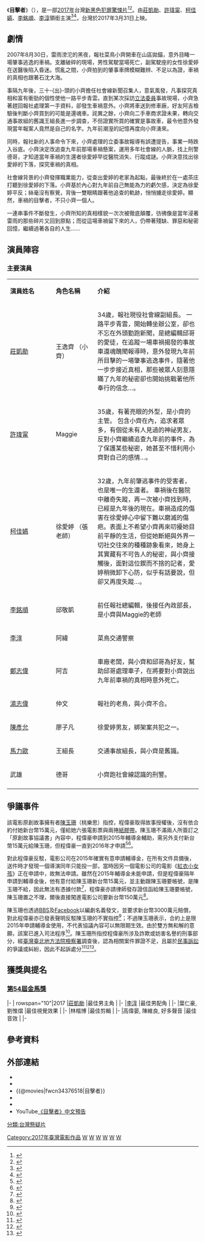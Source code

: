 {{noteTA
|G1=Show
|G2=Movie
|T=zh-tw:目擊者;zh-cn:目击者之追凶;zh-hk:目擊者;zh-sg:目击者
|1=zh-tw:《目擊者》;zh-cn:《目击者之追凶》;zh-hk:《目擊者》;zh-sg:目击者
}}
{{Infobox Film
| name           = 目擊者
| original_name  = Who Killed Cock Robin
| image          =
| image_size     =
| caption        =
| based_on       =
| 監製           = 唐在揚
| 製作人         = 
| 導演           = [[程偉豪|程偉豪]]
| 故事           = [[陳玉珊_(電影製片)|陳玉珊]]
| 編劇           = 程偉豪、陳昱俐、陳彥齊
| 主演           = [[莊凱勛|莊凱勛]]、[[許瑋甯|許瑋甯]]、[[柯佳嬿|柯佳嬿]]、[[李銘順|李銘順]]、[[李淳_(演員)|李淳]]
| 配樂           = [[李銘杰|李銘杰]]
| 攝影           =
| 剪輯           = 
| 製片商         = 嘉揚電影
| 發行商         = 中環國際娛樂事業股份有限公司<BR>[[威視股份有限公司|威視股份有限公司]]
| 產地           = {{台灣電影產地}}
| 上映日期       = {{film date|2017|03|30|新加坡|2017|03|31|台灣|2017|04|20|馬來西亞|2017|06|15|香港}}
| 語言           = [[中華民國國語|國語]]、[[臺語|臺語]]
| 預算           = 新台幣4300萬元<REF>
[http://www.appledaily.com.tw/realtimenews/article/new/20170330/1087321/ 【電影特稿】史上罕見首映遇火災 《目擊者》預言台片新火力] {{Wayback|url=http://www.appledaily.com.tw/realtimenews/article/new/20170330/1087321/ |date=20170413084303 }},2017.3.30 蘋果日報
</REF>
| 票房           = {{flagicon|TWN}} 新台幣5241萬元<ref name="tfi">{{cite book |author1=陳斌全總編輯 |title=台灣電影年鑑.2018 |date=2019-01 |publisher=國家電影中心 |location=臺北市 |isbn=978-986-96024-0-2 |pages=p.72-p.161 |edition=初版 |url=https://www.tfi.org.tw/Content/TFI/PublicInfo/中華民國電影年鑑民國107年.pdf |accessdate=2019-04-18 |archiveurl=https://web.archive.org/web/20190514200521/https://www.tfi.org.tw/Content/TFI/PublicInfo/%E4%B8%AD%E8%8F%AF%E6%B0%91%E5%9C%8B%E9%9B%BB%E5%BD%B1%E5%B9%B4%E9%91%91%E6%B0%91%E5%9C%8B107%E5%B9%B4.pdf |archivedate=2019-05-14 |dead-url=no }}</ref>
| cn_name        = 目击者之追凶
| hk_name        = 
| tw_name        = 目擊者
}}

《'''目擊者'''》（{{lang-en|'''''Who Killed Cock Robin'''''}}），是一部[[2017年電影列表|2017年]]台灣[[新黑色電影|新黑色]][[犯罪|犯罪]][[驚悚片|驚悚片]]<ref>{{cite web|title=Review: Stylish Taiwanese neo-noir ‘Who Killed Cock Robin’ lacks pep |url=https://www.latimes.com/entertainment/movies/la-et-mn-mini-who-killed-cock-robin-review-20190221-story.html |publisher=[[Los_Angeles_Times|Los Angeles Times]] |date=2019-02-21 |archiveurl=https://web.archive.org/web/20190420114400/https://www.latimes.com/entertainment/movies/la-et-mn-mini-who-killed-cock-robin-review-20190221-story.html |archivedate=2019-04-20 |dead-url=no}}</ref><ref name="horrorfuel">{{cite web|author=Daniel XIII |title=
Movie Review: Who Killed Cock Robin (2017) |url=http://horrorfuel.com/2019/01/26/movie-review-who-killed-cock-robin-2017/ |publisher=horrorfuel |date=2019-01-26 |archiveurl=https://web.archive.org/web/20190423104014/http://horrorfuel.com/2019/01/26/movie-review-who-killed-cock-robin-2017/ |archivedate=2019-04-23 |dead-url=no}}</ref>。由[[莊凱勛|莊凱勛]]、[[許瑋甯|許瑋甯]]、[[柯佳嬿|柯佳嬿]]、[[李銘順|李銘順]]、[[李淳_(演員)|李淳]]領銜主演<ref>{{Cite web |url=http://star.ettoday.net/news/823311 |title=許瑋甯《目擊者》驚悚預告出爐！密集濕黏紅眼球爆噁雞皮 |access-date=2017-02-23 |archive-date=2019-09-19 |archive-url=https://web.archive.org/web/20190919230936/https://star.ettoday.net/news/823311 |dead-url=no }}</ref><ref>{{Cite web |url=http://n.yam.com/yam/entertain/20160411/20160411650107.html |title=程偉豪新作《目擊者》 莊凱勛許瑋甯談撞車戲幕後 |access-date=2017-02-23 |archive-date=2017-03-14 |archive-url=https://web.archive.org/web/20170314014255/http://n.yam.com/yam/entertain/20160411/20160411650107.html |dead-url=no }}</ref>，台灣於2017年3月31日上映。

== 劇情 ==
2007年8月30日，雷雨滂沱的黑夜，報社菜鳥小齊開車在山區拋錨，意外目睹一場肇事逃逸的車禍。支離破碎的現場，男性駕駛當場死亡，副駕駛座的女性徐愛婷在送醫後陷入昏迷。慌亂之間，小齊拍到的肇事車牌模糊難辨、不足以為證，車禍的真相也跟著石沈大海。

事隔九年後，三十-{出}-頭的小齊擔任社會線新聞召集人，意氣風發，凡事探究真相和富有衝勁的個性使他一路平步青雲。直到某次採訪[[立法委員|立法委員]]事故現場，小齊急著趕回報社處理第一手資料，卻發生車禍意外。小齊將車送到修車廠，好友阿吉檢驗後判斷小齊買到的可能是還魂車。詫異之餘，小齊向二手車商求證未果，轉向交通事故組的舊識王組長進一步調查，不但證實所買的確實是事故車，最令他意外發現當年報案人竟然是自己的名字。九年前潮溼的記憶再度向小齊湧來。

同時，報社新的人事命令下來，小齊處理的立委事故報導有誤遭提告，事業一時跌入谷底。小齊決定改追查九年前那場車禍懸案，運用多年社會線的人脈，找上刑警德哥，才知道當年車禍的生還者徐愛婷早從醫院消失、行蹤成謎。小齊決意找出徐愛婷的下落，探究車禍的真相。

社會線背景的小齊發揮職業能力，從查出愛婷的老家為起點，最後終於在一處茶庄打聽到徐愛婷的下落。小齊基於內心對九年前自己無能為力的虧欠感，決定為徐愛婷平反；絲毫沒有察覺，背後一雙眼睛跟著他追查的軌跡，悄悄擄走徐愛婷。顯然，車禍的目擊者，不只小齊一個人。

一連串事件不斷發生，小齊所知的真相樣貌一次次被徹底顛覆，彷彿像是當年浸著雷雨的那些碎片又回到原點；而從這場車禍留下來的人，仍帶著殘缺、罪惡和秘密回憶，繼續過著各自的人生……

== 演員陣容 ==
=== 主要演員 ===
{|class="wikitable" width="60%"
|- style="background:#AFC7BA; color:snow" align=center
|style="width:22%"|'''演員姓名'''||style="width:20%"|'''角色名稱'''||style="width:50%"|'''介紹'''
|-
! [[莊凱勛|莊凱勛]]
!王逸齊
（小齊）
|34歲，報社現役社會線副組長。
一路平步青雲，開始轉坐辦公室，卻也不忘在外頭勤跑新聞，是總編輯邱哥的愛徒，在追蹤一場車禍揭發的事故車還魂醜聞報導時，意外發現九年前所目擊的一場肇事逃逸事件，隨著他一步步接近真相，那些被眾人刻意隱瞞了九年的秘密卻也開始挑戰著他所奉行的信念…。
|-
! [[許瑋甯|許瑋甯]]
!Maggie
|35歲，有著亮眼的外型，是小齊的主管。
包含小齊在內，追求者眾多，有個從未有人見過的神祕男友，反對小齊繼續追查九年前的事件，為了保護某些秘密，她甚至不惜利用小齊對自己的感情…。
|-
! [[柯佳嬿|柯佳嬿]]
!徐愛婷
（張老師）
|32歲，九年前肇逃事件的受害者，也是唯一的生還者。
車禍後在醫院中離奇失蹤，再一次被小齊找到時，已經是九年後的現在。車禍造成的傷害在徐愛婷心中留下難以磨滅的傷疤。表面上不希望小齊再來叨擾她目前平靜的生活，但從她斷絕與外界一切社交往來的種種跡象看來，她身上其實藏有不可告人的秘密，與小齊接觸後，面對這位鍥而不捨的記者，愛婷稍微卸下心防，似乎有話要說，但卻又再度失蹤…。
|-
! [[李銘順|李銘順]]
!邱敬凱
|前任報社總編輯，後接任內政部長，是小齊與Maggie的老師
|-
! [[李淳_(演員)|李淳]]
!阿緯
|菜鳥交通警察
|-
! [[鄭志偉|鄭志偉]]
!阿吉
|車廠老闆，與小齊和邱哥為好友，幫助邱哥處理車子，在將要對小齊說出九年前車禍的真相時意外死亡。
|-
! [[湯志偉|湯志偉]]
!仲文
|報社的老鳥，與小齊不合。
|-
! [[陳彥允|陳彥允]]
!廖子凡
|徐愛婷男友，綁架案共犯之一。
|-
! [[馬力歐_(台灣藝人)|馬力歐]]
!王組長
|交通事故組長，與小齊是舊識。
|-
! 武雄
!德哥
|小齊跑社會線認識的刑警。
|-
|}

== 爭議事件 ==
該電影原創故事擁有者[[陳玉珊_(電影製片)|陳玉珊]]（桃樂思）指控，程偉豪取得故事授權後，沒有依合約付她新台幣15萬元，僅給她六張電影票與兩捲[[紙膠帶|紙膠帶]]。陳玉珊不滿兩人所簽訂之「原創故事協議書」內容中，程偉豪申請到2015年輔導金輔助，需另外支付新台幣15萬元給陳玉珊，但程偉豪一直到2016年才申請<ref>{{cite news|title=《目擊者》夠衰！程偉豪遭控「剽竊劇本」不付原創者15萬|url=http://star.ettoday.net/news/896179|publisher=東森新聞|date=2017-03-31|author=林映妤|accessdate=2017-04-20|language=zh-hant|archive-date=2017-04-21|archive-url=https://web.archive.org/web/20170421003745/http://star.ettoday.net/news/896179|dead-url=no}}</ref><ref>{{cite news|title=文創悲歌─合約篇》誤簽「賣身契」 創作者從天堂到地獄|url=http://www.storm.mg/article/252319|publisher=風傳媒|date=2017-04-20|author=吳尚軒|accessdate=2017-04-21|language=zh-hant|archive-date=2017-04-21|archive-url=https://web.archive.org/web/20170421020853/http://www.storm.mg/article/252319|dead-url=no}}</ref>。

對此程偉豪反駁，電影公司在2015年確實有意申請輔導金，在所有文件具備後，送件時才發現一個導演同年只能投一部，當時因另一個電影公司的電影《[[紅衣小女孩_(電影)|紅衣小女孩]]》正在申請中，故無法申請。雖然在2015年輔導金未能申請，但是程偉豪隔年申請到輔導金後，他有意付給陳玉珊新台幣15萬元，並主動跟陳玉珊要帳號，是陳玉珊不給，因此無法有憑據付款<ref>{{cite news|title=《目擊者》原創控侵權求償3千萬 導演秀授權書自清|url=http://ent.ltn.com.tw/news/paper/1093403|publisher=自由時報|date=2017-04-12|author=賀靜賢|accessdate=2017-04-22|language=zh-hant|archive-date=2017-04-19|archive-url=https://web.archive.org/web/20170419015345/http://ent.ltn.com.tw/news/paper/1093403|dead-url=no}}</ref>，程偉豪亦請律師發存證信函給陳玉珊要帳號，陳玉珊置之不理，爾後直接闖進電影公司要新台幣150萬元<ref>{{Cite web |url=http://ent.ltn.com.tw/news/breakingnews/2022900 |title=《目擊者》遭瞎爆欠錢 監製怒批詐欺 |access-date=2017-04-20 |archive-date=2017-04-20 |archive-url=https://web.archive.org/web/20170420144233/http://ent.ltn.com.tw/news/breakingnews/2022900 |dead-url=no }}</ref>。

陳玉珊也透過[[BBS|BBS]]及[[Facebook|Facebook]]以編劇名義發文，並要求新台幣3000萬元賠償，對此程偉豪亦已發表聲明反駁陳玉珊的不實指控<ref>{{Cite web |url=http://www.storm.mg/article/248699 |title=《目擊者》原著控侵權討3000萬！導演程偉豪反擊：保留追訴權 |access-date=2017-04-20 |archive-date=2017-05-16 |archive-url=https://web.archive.org/web/20170516015344/http://www.storm.mg/article/248699 |dead-url=no }}</ref>；不過陳玉珊表示，合約上是限2015年申請輔導金使用，不代表協議內容可以無限期生效。由於雙方無和解的意願，該案已進入司法程序<ref>{{cite news|title=沒受版權風波影響　《目擊者》票房破4000萬|url=http://news.tvbs.com.tw/entertainment/720789|publisher=TVBS新聞|date=2017-04-16|author=|accessdate=2017-04-19|language=zh-hant|archive-date=2017-04-20|archive-url=https://web.archive.org/web/20170420003007/http://news.tvbs.com.tw/entertainment/720789|dead-url=no}}</ref>。陳玉珊所指控程偉豪所涉及詐欺或妨害名譽的刑事部分，經[[臺灣臺北地方法院檢察署|臺灣臺北地方法院檢察署]]調查後，認為相關案件罪證不足，且屬於[[民事訴訟|民事訴訟]]的爭議或糾紛，因此不起訴處分<ref>{{cite news|title=《目擊者》原創告導演詐欺　調查結果出爐|url=http://www.appledaily.com.tw/realtimenews/article/new/20170831/1194189|publisher=蘋果日報|date=2017-08-31|author=呂志明|accessdate=2017-09-17|language=zh-hant|archive-date=2017-09-17|archive-url=https://web.archive.org/web/20170917032152/http://www.appledaily.com.tw/realtimenews/article/new/20170831/1194189|dead-url=no}}</ref><ref>{{cite news|title=「目擊者」導演程偉豪遭控侵權 不起訴|url=https://stars.udn.com/star/story/10090/2675101|publisher=聯合報|date=2017-08-31|author=張宏業|accessdate=2017-09-25|language=zh-hant|archive-date=2017-09-25|archive-url=https://web.archive.org/web/20170925181714/https://stars.udn.com/star/story/10090/2675101|dead-url=no}}</ref><ref>{{cite news|title=《目擊者》侵權紛爭遭控詐欺 導演程偉豪不起訴|url=http://news.ltn.com.tw/news/society/breakingnews/2179865|publisher=自由時報|date=2017-08-31|author=錢利忠|accessdate=2017-09-25|language=zh-hant|archive-date=2017-09-25|archive-url=https://web.archive.org/web/20170925181042/http://news.ltn.com.tw/news/society/breakingnews/2179865|dead-url=no}}</ref>。

== 獲獎與提名 ==
=== [[第54屆金馬獎|第54屆金馬獎]] ===
{{awards table}}
|-
| rowspan="10"|2017
|[[莊凱勛|莊凱勛]]
|最佳男主角
|{{nom}}
|-
|[[李淳_(演員)|李淳]]
|最佳男配角
|{{nom}}
|-
|葉仁豪, 劉惟熠
|最佳視覺效果
|{{nom}}
|-
|林楷博
|最佳剪輯
|{{nom}}
|-
|高偉晏, 陳維良, 好多聲音
|最佳音效
|{{nom}}
|-
{{end}}

== 參考資料 ==
{{Reflist|2}}

== 外部連結 ==
* {{Facebook|whokilledcockrobin.movie|目擊者}}
* {{IMDb title|5576318|目擊者}}
* {{@movies|fwcn34376518|目擊者}}
* {{Yahoomovie id|6632|目擊者}}
* {{douban|title=目擊者}}
* YouTube[https://www.youtube.com/watch?v=SEH6OWSSxmQ 《目擊者》中文預告]

{{程偉豪}}

{{Portal bar|台灣|電影}}

[[Category:2017年臺灣電影作品|Category:2017年臺灣電影作品]]
[[Category:華語電影|W]]
[[Category:程偉豪電影|W]]
[[Category:台灣背景電影|W]]
[[Category:記者題材電影|W]]
[[Category:身心障礙題材電影|W]]
[[Category:威視電影發行電影|W]]
[[分類:台灣懸疑片|分類:台灣懸疑片]]